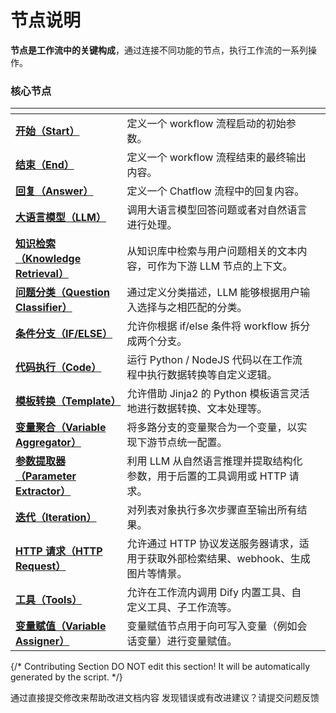 # 节点说明

**节点是工作流中的关键构成**，通过连接不同功能的节点，执行工作流的一系列操作。

### 核心节点

<table data-view="cards"><thead><tr><th></th><th></th><th></th></tr></thead><tbody><tr><td><a href="start"><strong>开始（Start）</strong></a></td><td>定义一个 workflow 流程启动的初始参数。</td><td></td></tr><tr><td><a href="end"><strong>结束（End）</strong></a></td><td>定义一个 workflow 流程结束的最终输出内容。</td><td></td></tr><tr><td><a href="answer"><strong>回复（Answer）</strong></a></td><td>定义一个 Chatflow 流程中的回复内容。</td><td></td></tr><tr><td><a href="llm"><strong>大语言模型（LLM）</strong></a></td><td>调用大语言模型回答问题或者对自然语言进行处理。</td><td></td></tr><tr><td><a href="knowledge-retrieval"><strong>知识检索（Knowledge Retrieval）</strong></a></td><td>从知识库中检索与用户问题相关的文本内容，可作为下游 LLM 节点的上下文。</td><td></td></tr><tr><td><a href="question-classifier"><strong>问题分类（Question Classifier）</strong></a></td><td>通过定义分类描述，LLM 能够根据用户输入选择与之相匹配的分类。</td><td></td></tr><tr><td><a href="ifelse"><strong>条件分支（IF/ELSE）</strong></a></td><td>允许你根据 if/else 条件将 workflow 拆分成两个分支。</td><td></td></tr><tr><td><a href="code"><strong>代码执行（Code）</strong></a></td><td>运行 Python / NodeJS 代码以在工作流程中执行数据转换等自定义逻辑。</td><td></td></tr><tr><td><a href="template"><strong>模板转换（Template）</strong></a></td><td>允许借助 Jinja2 的 Python 模板语言灵活地进行数据转换、文本处理等。</td><td></td></tr><tr><td><a href="variable-assigner"><strong>变量聚合（Variable Aggregator）</strong></a></td><td>将多路分支的变量聚合为一个变量，以实现下游节点统一配置。</td><td></td></tr><tr><td><a href="parameter-extractor"><strong>参数提取器（Parameter Extractor）</strong></a></td><td>利用 LLM 从自然语言推理并提取结构化参数，用于后置的工具调用或 HTTP 请求。</td><td></td></tr><tr><td><a href="iteration"><strong>迭代（Iteration）</strong></a></td><td>对列表对象执行多次步骤直至输出所有结果。</td><td></td></tr><tr><td><a href="http-request"><strong>HTTP 请求（HTTP Request）</strong></a></td><td>允许通过 HTTP 协议发送服务器请求，适用于获取外部检索结果、webhook、生成图片等情景。</td><td></td></tr><tr><td><a href="tools"><strong>工具（Tools）</strong></a></td><td>允许在工作流内调用 Dify 内置工具、自定义工具、子工作流等。</td><td></td></tr><tr><td><a href="variable-assignment"><strong>变量赋值（Variable Assigner）</strong></a></td><td>变量赋值节点用于向可写入变量（例如会话变量）进行变量赋值。</td><td></td></tr></tbody></table>

{/*
Contributing Section
DO NOT edit this section!
It will be automatically generated by the script.
*/}

<CardGroup cols="2">
    <Card
        title="编辑此页面"
        icon="pen-to-square"
        href="https://github.com/langgenius/dify-docs/edit/main/zh-hans/guides/workflow/node/README.mdx"
    >
        通过直接提交修改来帮助改进文档内容
    </Card>
    <Card
        title="提交问题"
        icon="github"
        href="https://github.com/langgenius/dify-docs/issues/new?title=文档问题%3A%20&body=%23%23%20问题描述%0A%3C%21--%20请简要描述您发现的问题%20--%3E%0A%0A%23%23%20页面链接%0Ahttps%3A%2F%2Fgithub.com%2Flanggenius%2Fdify-docs%2Fblob%2Fmain%2Fzh-hans/guides/workflow/node%2FREADME.mdx%0A%0A%23%23%20建议修改%0A%3C%21--%20如果有具体的修改建议，请在此说明%20--%3E%0A%0A%3C%21--%20感谢您对文档质量的关注！%20--%3E"
    >
        发现错误或有改进建议？请提交问题反馈
    </Card>
</CardGroup>
